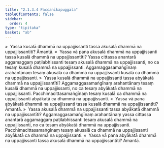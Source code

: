 ```yaml
---
title: "2.1.3.4 Paccanīkapuggala"
tableOfContents: false
sidebar:
  order: 4
type: "tipitaka"
basket: "ab"
---
```



<DynamicBreadcrumb />

<Division number="63">

<Paragraph number="300">
»  Yassa kusalā dhammā na uppajjissanti tassa akusalā dhammā na uppajjissantīti? Āmantā.
</Paragraph>

<Paragraph number="301">
«  Yassa vā pana akusalā dhammā na uppajjissanti tassa kusalā dhammā na uppajjissantīti?
</Paragraph>

<Paragraph number="302">
Yassa cittassa anantarā aggamaggaṃ paṭilabhissanti tesaṃ akusalā dhammā na uppajjissanti, no ca tesaṃ kusalā dhammā na uppajjissanti. Aggamaggasamaṅgīnaṃ arahantānaṃ tesaṃ akusalā ca dhammā na uppajjissanti kusalā ca dhammā na uppajjissanti.
</Paragraph>

<Paragraph number="303">
»  Yassa kusalā dhammā na uppajjissanti tassa abyākatā dhammā na uppajjissantīti?
</Paragraph>

<Paragraph number="304">
Aggamaggasamaṅgīnaṃ arahantānaṃ tesaṃ kusalā dhammā na uppajjissanti, no ca tesaṃ abyākatā dhammā na uppajjissanti. Pacchimacittasamaṅgīnaṃ tesaṃ kusalā ca dhammā na uppajjissanti abyākatā ca dhammā na uppajjissanti.
</Paragraph>

<Paragraph number="305">
«  Yassa vā pana abyākatā dhammā na uppajjissanti tassa kusalā dhammā na uppajjissantīti? Āmantā.
</Paragraph>

</Division>
<Division number="64">

<Paragraph number="306">
»  Yassa akusalā dhammā na uppajjissanti tassa abyākatā dhammā na uppajjissantīti?
</Paragraph>

<Paragraph number="307">
Aggamaggasamaṅgīnaṃ arahantānaṃ yassa cittassa anantarā aggamaggaṃ paṭilabhissanti tesaṃ akusalā dhammā na uppajjissanti, no ca tesaṃ abyākatā dhammā na uppajjissanti. Pacchimacittasamaṅgīnaṃ tesaṃ akusalā ca dhammā na uppajjissanti abyākatā ca dhammā na uppajjissanti.
</Paragraph>

<Paragraph number="308">
«  Yassa vā pana abyākatā dhammā na uppajjissanti tassa akusalā dhammā na uppajjissantīti? Āmantā.
</Paragraph>
</Division>